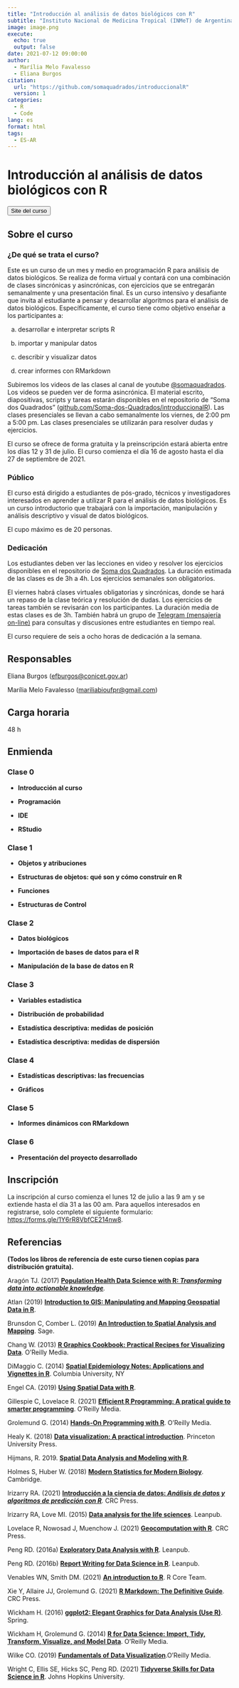 ```yaml
---
title: "Introducción al análisis de datos biológicos con R"
subtitle: "Instituto Nacional de Medicina Tropical (INMeT) de Argentina"
image: image.png
execute:
  echo: true
  output: false
date: 2021-07-12 09:00:00
author:
  - Marília Melo Favalesso
  - Eliana Burgos
citation: 
  url: "https://github.com/somaquadrados/introduccionalR"
  version: 1
categories:
  - R
  - Code
lang: es
format: html
tags: 
  - ES-AR
---
```


# Introducción al análisis de datos biológicos con R

<button class="custom-button" onclick="window.location.href='https://introduccionalr.netlify.app/'">Site del curso</button>

## Sobre el curso

### ¿De qué se trata el curso?

Este es un curso de un mes y medio en programación R para análisis de datos biológicos. Se realiza de forma virtual y contará con una combinación de clases sincrónicas y asincrónicas, con ejercicios que se entregarán semanalmente y una presentación final. Es un curso intensivo y desafiante que invita al estudiante a pensar y desarrollar algoritmos para el análisis de datos biológicos. Específicamente, el curso tiene como objetivo enseñar a los participantes a:

(a) desarrollar e interpretar scripts R

(b) importar y manipular datos

(c) describir y visualizar datos

(d) crear informes con RMarkdown

Subiremos los videos de las clases al canal de youtube [\@somaquadrados](https://www.youtube.com/channel/UC8_OHjnszxRiit92ZJlNH4A). Los videos se pueden ver de forma asincrónica. El material escrito, diapositivas, scripts y tareas estarán disponibles en el repositorio de "Soma dos Quadrados" ([github.com/Soma-dos-Quadrados/introduccionalR](https://github.com/Soma-dos-Quadrados/introduccionalR)). Las clases presenciales se llevan a cabo semanalmente los viernes, de 2:00 pm a 5:00 pm. Las clases presenciales se utilizarán para resolver dudas y ejercicios.

El curso se ofrece de forma gratuita y la preinscripción estará abierta entre los días 12 y 31 de julio. El curso comienza el día 16 de agosto hasta el dia 27 de septiembre de 2021.

### Público

El curso está dirigido a estudiantes de pós-grado, técnicos y investigadores interesados en aprender a utilizar R para el análisis de datos biológicos. Es un curso introductorio que trabajará con la importación, manipulación y análisis descriptivo y visual de datos biológicos.

El cupo máximo es de 20 personas.

### Dedicación

Los estudiantes deben ver las lecciones en video y resolver los ejercicios disponibles en el repositorio de [Soma dos Quadrados](https://github.com/Soma-dos-Quadrados/introduccionalR). La duración estimada de las clases es de 3h a 4h. Los ejercicios semanales son obligatorios.

El viernes habrá clases virtuales obligatorias y sincrónicas, donde se hará un repaso de la clase teórica y resolución de dudas. Los ejercicios de tareas también se revisarán con los participantes. La duración media de estas clases es de 3h. También habrá un grupo de [Telegram (mensajería on-line)](https://t.me/joinchat/54-wd1g7gBswMjUx) para consultas y discusiones entre estudiantes en tiempo real.

El curso requiere de seis a ocho horas de dedicación a la semana.

## Responsables

Eliana Burgos ([efburgos@conicet.gov.ar](efburgos@conicet.gov.ar))

Marília Melo Favalesso ([mariliabioufpr@gmail.com](mariliabioufpr@gmail.com))

## Carga horaria

48 h

## Enmienda

### Clase 0

-   **Introducción al curso**

-   **Programación**

-   **IDE**

-   **RStudio**


### Clase 1

-   **Objetos y atribuciones**

-   **Estructuras de objetos: qué son y cómo construir en R**

-   **Funciones**

-   **Estructuras de Control**


### Clase 2

-   **Datos biológicos**

-   **Importación de bases de datos para el R**

-   **Manipulación de la base de datos en R**


### Clase 3

-   **Variables estadística**

-   **Distribución de probabilidad**

-   **Estadística descriptiva: medidas de posición**

-   **Estadística descriptiva: medidas de dispersión**

### Clase 4

-   **Estadísticas descriptivas: las frecuencias**

-   **Gráficos**


### Clase 5

-   **Informes dinámicos con RMarkdown**


### Clase 6

-   **Presentación del proyecto desarrollado**

## Inscripción

La inscripción al curso comienza el lunes 12 de julio a las 9 am y se extiende hasta el día 31 a las 00 am. Para aquellos interesados en registrarse, solo complete el siguiente formulario: [https://forms.gle/1Y6rR8VbfCE214nw8](https://forms.gle/1Y6rR8VbfCE214nw8).

## Referencias

**(Todos los libros de referencia de este curso tienen copias para distribución gratuita).**

Aragón TJ. (2017) [**Population Health Data Science with R: *Transforming data into actionable knowledge***](https://bookdown.org/medepi/phds/)*.*

Atlan (2019) [**Introduction to GIS: Manipulating and Mapping Geospatial Data in R**](https://cdn2.hubspot.net/hubfs/2287011/Atlan%20GIS%20Course/All%20lessons.pdf).

Brunsdon C, Comber L. (2019) [**An Introduction to Spatial Analysis and Mapping**](https://study.sagepub.com/brunsdon2e). Sage.

Chang W. (2013) [**R Graphics Cookbook: Practical Recipes for Visualizing Data**](http://www.cookbook-r.com/Graphs/). O'Reilly Media.

DiMaggio C. (2014) [**Spatial Epidemiology Notes: Applications and Vignettes in R**](http://www.columbia.edu/~cjd11/charles_dimaggio/DIRE/resources/spatialEpiBook.pdf). Columbia University, NY

Engel CA. (2019) [**Using Spatial Data with R**](https://cengel.github.io/R-spatial/).

Gillespie C, Lovelace R. (2021) [**Efficient R Programming: A pratical guide to smarter programming**](https://csgillespie.github.io/efficientR/). O'Reilly Media.

Grolemund G. (2014) [**Hands-On Programming with R**](https://rstudio-education.github.io/hopr/). O'Reilly Media.

Healy K. (2018) [**Data visualization: A practical introduction**](https://socviz.co/). Princeton University Press.

Hijmans, R. 2019. [**Spatial Data Analysis and Modeling with R**](https://rspatial.org/).

Holmes S, Huber W. (2018) [**Modern Statistics for Modern Biology**](https://web.stanford.edu/class/bios221/book/). Cambridge.

Irizarry RA. (2021) [**Introducción a la ciencia de datos: *Análisis de datos y algoritmos de predicción con R***](https://rafalab.github.io/dslibro/)*.* CRC Press.

Irizarry RA, Love MI. (2015) [**Data analysis for the life sciences**](https://leanpub.com/dataanalysisforthelifesciences). Leanpub.

Lovelace R, Nowosad J, Muenchow J. (2021) [**Geocomputation with R**](https://geocompr.robinlovelace.net/). CRC Press.

Peng RD. (2016a) [**Exploratory Data Analysis with R**](https://leanpub.com/exdata). Leanpub.

Peng RD. (2016b) [**Report Writing for Data Science in R**](https://leanpub.com/reportwriting). Leanpub.

Venables WN, Smith DM. (2021) [**An introduction to R**](https://cran.r-project.org/doc/manuals/R-intro.pdf). R Core Team.

Xie Y, Allaire JJ, Grolemund G. (2021) [**R Markdown: The Definitive Guide**](https://bookdown.org/yihui/rmarkdown/). CRC Press.

Wickham H. (2016) [**ggplot2: Elegant Graphics for Data Analysis (Use R)**](https://ggplot2-book.org/). Spring.

Wickham H, Grolemund G. (2014) [**R for Data Science: Import, Tidy, Transform, Visualize, and Model Data**](https://r4ds.had.co.nz/). O'Reilly Media.

Wilke CO. (2019) [**Fundamentals of Data Visualization**](https://clauswilke.com/dataviz/).O'Reilly Media.

Wright C, Ellis SE, Hicks SC, Peng RD. (2021) [**Tidyverse Skills for Data Science in R**](https://jhudatascience.org/tidyversecourse/). Johns Hopkins University.


